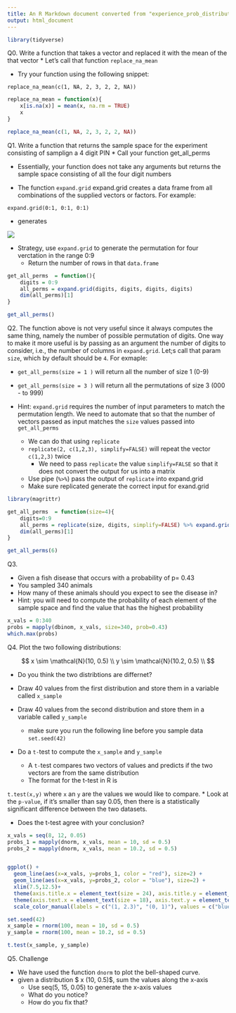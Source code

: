 ```yaml
---
title: An R Markdown document converted from "experience_prob_distributions_solved.ipynb"
output: html_document
---
```


```r
library(tidyverse)
```

Q0. Write a function that takes a vector and replaced it with the mean of the that vector
  * Let's call that function `replace_na_mean`

  * Try your function using the following snippet:

```
replace_na_mean(c(1, NA, 2, 3, 2, 2, NA))
```

```r
replace_na_mean = function(x){
    x[is.na(x)] = mean(x, na.rm = TRUE)
    x
}

replace_na_mean(c(1, NA, 2, 3, 2, 2, NA))
```

Q1. Write a function that returns the sample space for the experiment consisting of samplign a 4 digit PIN
  * Call your function get_all_perms

  * Essentially, your function does not take any arguments but returns the sample space consisting of all the four digit numbers
   
  * The function `expand.grid` expand.grid creates a data frame from all combinations of the supplied vectors or factors. For example:
 
  ```expand.grid(0:1, 0:1, 0:1)```

* generates  

![](https://www.dropbox.com/s/cnlt4fg8rxd01d6/expand.grid.png?dl=1)
 

* Strategy, use `expand.grid` to generate the permutation for four verctation in the range 0:9
  * Return the number of rows in that `data.frame`

  

```r
get_all_perms  = function(){
    digits = 0:9
    all_perms = expand.grid(digits, digits, digits, digits)
    dim(all_perms)[1]
}
```

```r
get_all_perms()
```

Q2. The function above is not very useful since it always computes the same thing, namely the number of possible permutation of digits. One way to make it more useful is by passing as an argument the number of digits to consider, i.e., the number of columns in `expand.grid`. Let;s call that param `size`, which by default should be `4`. For exmaple:

*  `get_all_perms(size = 1 )` will return all the number of size 1 (0-9)
*  `get_all_perms(size = 3 )` will return all the permutations of size 3 (000 - to 999)


* Hint: `expand.grid` requires the number of input parameters to match the permutation length. We need to automate that so that the number of vectors passed as input matches the `size` values passed into `get_all_perms`
  * We can do that using `replicate`
  * `replicate(2, c(1,2,3), simplify=FALSE)` will repeat the vector `c(1,2,3)` twice
    * We need to pass `replicate` the value `simplify=FALSE` so that it does not convert the output for us into a matrix
  * Use pipe (`%>%`) pass the output of `replicate` into expand.grid
  * Make sure replicated generate the correct input for exand.grid
  

```r
library(magrittr)

get_all_perms  = function(size=4){
    digits=0:9
    all_perms = replicate(size, digits, simplify=FALSE) %>% expand.grid()
    dim(all_perms)[1]
}

get_all_perms(6)
```

Q3.

* Given a fish disease that occurs with a probability of p= 0.43
* You sampled 340 animals
* How many of these animals should you expect to see the disease in?
* Hint: you will need to compute the probability of each element of the sample space and find the value that has the highest probability

```r
x_vals = 0:340
probs = mapply(dbinom, x_vals, size=340, prob=0.43)
which.max(probs)
```

Q4. Plot the two following distributions:

$$
x \sim \mathcal{N}(10, 0.5) \\
y \sim \mathcal{N}(10.2, 0.5) \\
$$

* Do you think the two distribtions are differnet?


* Draw 40 values from the first distribution and store them in a variable called `x_sample`
* Draw 40 values from the second distribution and store them in a variable called `y_sample`
  * make sure you run the following line before you sample data
  ```set.seed(42)```
 
* Do a `t-`test to compute the `x_sample` and `y_sample`
  * A `t-`test compares two vectors of values and predicts if the two vectors are from the same distribution
  * The format for the t-test in R is
 
 `t.test(x,y)` where `x` an `y` are the values we would like to compare.
  * Look at the `p-value`, if it's smaller than say 0.05, then there is a statistically significant difference between the two datasets.

* Does the t-test agree with your conclusion?

```r

x_vals = seq(8, 12, 0.05)
probs_1 = mapply(dnorm, x_vals, mean = 10, sd = 0.5)
probs_2 = mapply(dnorm, x_vals, mean = 10.2, sd = 0.5)


ggplot() + 
  geom_line(aes(x=x_vals, y=probs_1, color = "red"), size=2) +
  geom_line(aes(x=x_vals, y=probs_2, color = "blue"), size=2) +
  xlim(7.5,12.5)+
  theme(axis.title.x = element_text(size = 24), axis.title.y = element_text(size = 24)) + 
  theme(axis.text.x = element_text(size = 18), axis.text.y = element_text(size = 18)) + 
  scale_color_manual(labels = c("(1, 2.3)", "(0, 1)"), values = c("blue", "red"))
```

```r
set.seed(42)
x_sample = rnorm(100, mean = 10, sd = 0.5)
y_sample = rnorm(100, mean = 10.2, sd = 0.5)

t.test(x_sample, y_sample)
```

Q5. Challenge

* We have used the function `dnorm` to plot the bell-shaped curve.
* given a distribution $ x \sim \mathcal{N}(10, 0.5)$, sum the values along the x-axis
  * Use seq(5, 15, 0.05) to generate the x-axis values
  * What do you notice?
  * How do you fix that?

